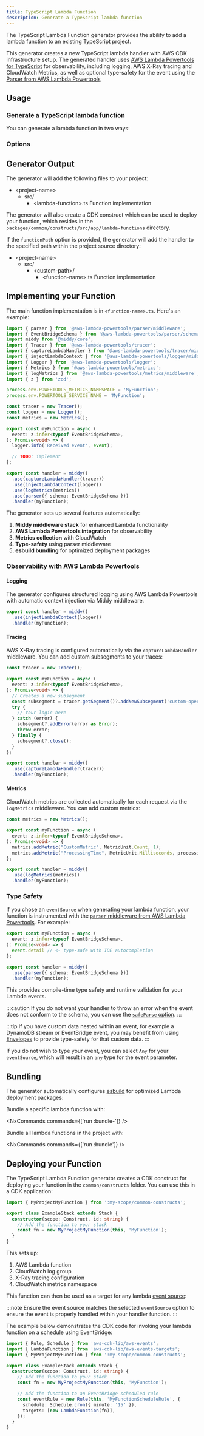 ```yaml
---
title: TypeScript Lambda Function
description: Generate a TypeScript lambda function
---
```



The TypeScript Lambda Function generator provides the ability to add a lambda function to an existing TypeScript project.

This generator creates a new TypeScript lambda handler with AWS CDK infrastructure setup. The generated handler uses [AWS Lambda Powertools for TypeScript](https://docs.powertools.aws.dev/lambda/typescript/latest/) for observability, including logging, AWS X-Ray tracing and CloudWatch Metrics, as well as optional type-safety for the event using the [Parser from AWS Lambda Powertools](https://docs.powertools.aws.dev/lambda/typescript/latest/utilities/parser/)

## Usage

### Generate a TypeScript lambda function

You can generate a lambda function in two ways:

<RunGenerator generator="ts#lambda-function" />

### Options

<GeneratorParameters generator="ts#lambda-function" />

## Generator Output

The generator will add the following files to your project:

<FileTree>

- \<project-name>
  - src/
    - \<lambda-function>.ts Function implementation

</FileTree>

The generator will also create a CDK construct which can be used to deploy your function, which resides in the `packages/common/constructs/src/app/lambda-functions` directory.

If the `functionPath` option is provided, the generator will add the handler to the specified path within the project source directory:

<FileTree>

- \<project-name>
  - src/
    - \<custom-path>/
      - \<function-name>.ts Function implementation

</FileTree>

## Implementing your Function

The main function implementation is in `<function-name>.ts`. Here's an example:

```typescript
import { parser } from '@aws-lambda-powertools/parser/middleware';
import { EventBridgeSchema } from '@aws-lambda-powertools/parser/schemas';
import middy from '@middy/core';
import { Tracer } from '@aws-lambda-powertools/tracer';
import { captureLambdaHandler } from '@aws-lambda-powertools/tracer/middleware';
import { injectLambdaContext } from '@aws-lambda-powertools/logger/middleware';
import { Logger } from '@aws-lambda-powertools/logger';
import { Metrics } from '@aws-lambda-powertools/metrics';
import { logMetrics } from '@aws-lambda-powertools/metrics/middleware';
import { z } from 'zod';

process.env.POWERTOOLS_METRICS_NAMESPACE = 'MyFunction';
process.env.POWERTOOLS_SERVICE_NAME = 'MyFunction';

const tracer = new Tracer();
const logger = new Logger();
const metrics = new Metrics();

export const myFunction = async (
  event: z.infer<typeof EventBridgeSchema>,
): Promise<void> => {
  logger.info('Received event', event);

  // TODO: implement
};

export const handler = middy()
  .use(captureLambdaHandler(tracer))
  .use(injectLambdaContext(logger))
  .use(logMetrics(metrics))
  .use(parser({ schema: EventBridgeSchema }))
  .handler(myFunction);

```

The generator sets up several features automatically:

1. **Middy middleware stack** for enhanced Lambda functionality
2. **AWS Lambda Powertools integration** for observability
3. **Metrics collection** with CloudWatch
4. **Type-safety** using parser middleware
5. **esbuild bundling** for optimized deployment packages

### Observability with AWS Lambda Powertools

#### Logging

The generator configures structured logging using AWS Lambda Powertools with automatic context injection via Middy middleware.

```typescript
export const handler = middy()
  .use(injectLambdaContext(logger))
  .handler(myFunction);
```

#### Tracing

AWS X-Ray tracing is configured automatically via the `captureLambdaHandler` middleware. You can add custom subsegments to your traces:

```typescript
const tracer = new Tracer();

export const myFunction = async (
  event: z.infer<typeof EventBridgeSchema>,
): Promise<void> => {
  // Creates a new subsegment
  const subsegment = tracer.getSegment()?.addNewSubsegment('custom-operation');
  try {
    // Your logic here
  } catch (error) {
    subsegment?.addError(error as Error);
    throw error;
  } finally {
    subsegment?.close();
  }
};

export const handler = middy()
  .use(captureLambdaHandler(tracer))
  .handler(myFunction);
```

#### Metrics

CloudWatch metrics are collected automatically for each request via the `logMetrics` middleware. You can add custom metrics:

```typescript
const metrics = new Metrics();

export const myFunction = async (
  event: z.infer<typeof EventBridgeSchema>,
): Promise<void> => {
  metrics.addMetric("CustomMetric", MetricUnit.Count, 1);
  metrics.addMetric("ProcessingTime", MetricUnit.Milliseconds, processingTime);
};

export const handler = middy()
  .use(logMetrics(metrics))
  .handler(myFunction);
```

### Type Safety

If you chose an `eventSource` when generating your lambda function, your function is instrumented with the [`parser` middleware from AWS Lambda Powertools](https://docs.powertools.aws.dev/lambda/typescript/latest/utilities/parser/). For example:

```typescript {4}
export const myFunction = async (
  event: z.infer<typeof EventBridgeSchema>,
): Promise<void> => {
  event.detail // <- type-safe with IDE autocompletion
};

export const handler = middy()
  .use(parser({ schema: EventBridgeSchema }))
  .handler(myFunction);
```

This provides compile-time type safety and runtime validation for your Lambda events.

:::caution
If you do not want your handler to throw an error when the event does not conform to the schema, you can use the [`safeParse` option](https://docs.powertools.aws.dev/lambda/typescript/latest/utilities/parser/#safe-parsing).
:::

:::tip
If you have custom data nested within an event, for example a DynamoDB stream or EventBridge event, you may benefit from using [Envelopes](https://docs.powertools.aws.dev/lambda/typescript/latest/utilities/parser/#envelopes) to provide type-safety for that custom data.
:::

If you do not wish to type your event, you can select `Any` for your `eventSource`, which will result in an `any` type for the event parameter.

## Bundling

The generator automatically configures [esbuild](https://esbuild.github.io/) for optimized Lambda deployment packages:

Bundle a specific lambda function with:

<NxCommands commands={['run <project-name>:bundle-<function-name>']} />

Bundle all lambda functions in the project with:

<NxCommands commands={['run <project-name>:bundle']} />

## Deploying your Function

The TypeScript Lambda Function generator creates a CDK construct for deploying your function in the `common/constructs` folder. You can use this in a CDK application:

```typescript {1, 6}
import { MyProjectMyFunction } from ':my-scope/common-constructs';

export class ExampleStack extends Stack {
  constructor(scope: Construct, id: string) {
    // Add the function to your stack
    const fn = new MyProjectMyFunction(this, 'MyFunction');
  }
}
```

This sets up:

1. AWS Lambda function
2. CloudWatch log group
3. X-Ray tracing configuration
4. CloudWatch metrics namespace

This function can then be used as a target for any lambda [event source](https://docs.powertools.aws.dev/lambda/typescript/latest/utilities/parser/):

:::note
Ensure the event source matches the selected `eventSource` option to ensure the event is properly handled within your handler function.
:::

The example below demonstrates the CDK code for invoking your lambda function on a schedule using EventBridge:

```typescript
import { Rule, Schedule } from 'aws-cdk-lib/aws-events';
import { LambdaFunction } from 'aws-cdk-lib/aws-events-targets';
import { MyProjectMyFunction } from ':my-scope/common-constructs';

export class ExampleStack extends Stack {
  constructor(scope: Construct, id: string) {
    // Add the function to your stack
    const fn = new MyProjectMyFunction(this, 'MyFunction');

    // Add the function to an EventBridge scheduled rule
    const eventRule = new Rule(this, 'MyFunctionScheduleRule', {
      schedule: Schedule.cron({ minute: '15' }),
      targets: [new LambdaFunction(fn)],
    });
  }
}
```
